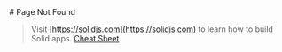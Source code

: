 
<main>
# Page Not Found

> Visit [https://solidjs.com](https://solidjs.com) to learn how to build Solid apps. <A href="/">Cheat Sheet</A>
</main>
